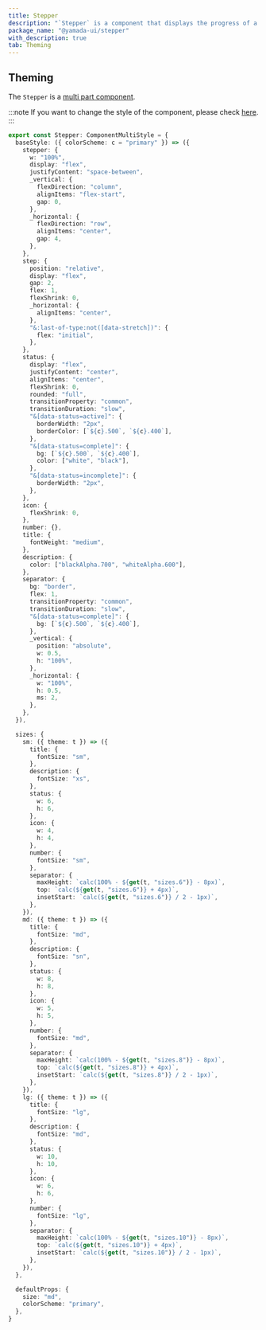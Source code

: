 ```yaml
---
title: Stepper
description: "`Stepper` is a component that displays the progress of a multi-step process."
package_name: "@yamada-ui/stepper"
with_description: true
tab: Theming
---
```


## Theming

The `Stepper` is a [multi part component](/styled-system/theming/component-style#multi-part-components).

:::note
If you want to change the style of the component, please check [here](/styled-system/theming/customize-theme#changing-the-style-of-components).
:::

```ts
export const Stepper: ComponentMultiStyle = {
  baseStyle: ({ colorScheme: c = "primary" }) => ({
    stepper: {
      w: "100%",
      display: "flex",
      justifyContent: "space-between",
      _vertical: {
        flexDirection: "column",
        alignItems: "flex-start",
        gap: 0,
      },
      _horizontal: {
        flexDirection: "row",
        alignItems: "center",
        gap: 4,
      },
    },
    step: {
      position: "relative",
      display: "flex",
      gap: 2,
      flex: 1,
      flexShrink: 0,
      _horizontal: {
        alignItems: "center",
      },
      "&:last-of-type:not([data-stretch])": {
        flex: "initial",
      },
    },
    status: {
      display: "flex",
      justifyContent: "center",
      alignItems: "center",
      flexShrink: 0,
      rounded: "full",
      transitionProperty: "common",
      transitionDuration: "slow",
      "&[data-status=active]": {
        borderWidth: "2px",
        borderColor: [`${c}.500`, `${c}.400`],
      },
      "&[data-status=complete]": {
        bg: [`${c}.500`, `${c}.400`],
        color: ["white", "black"],
      },
      "&[data-status=incomplete]": {
        borderWidth: "2px",
      },
    },
    icon: {
      flexShrink: 0,
    },
    number: {},
    title: {
      fontWeight: "medium",
    },
    description: {
      color: ["blackAlpha.700", "whiteAlpha.600"],
    },
    separator: {
      bg: "border",
      flex: 1,
      transitionProperty: "common",
      transitionDuration: "slow",
      "&[data-status=complete]": {
        bg: [`${c}.500`, `${c}.400`],
      },
      _vertical: {
        position: "absolute",
        w: 0.5,
        h: "100%",
      },
      _horizontal: {
        w: "100%",
        h: 0.5,
        ms: 2,
      },
    },
  }),

  sizes: {
    sm: ({ theme: t }) => ({
      title: {
        fontSize: "sm",
      },
      description: {
        fontSize: "xs",
      },
      status: {
        w: 6,
        h: 6,
      },
      icon: {
        w: 4,
        h: 4,
      },
      number: {
        fontSize: "sm",
      },
      separator: {
        maxHeight: `calc(100% - ${get(t, "sizes.6")} - 8px)`,
        top: `calc(${get(t, "sizes.6")} + 4px)`,
        insetStart: `calc(${get(t, "sizes.6")} / 2 - 1px)`,
      },
    }),
    md: ({ theme: t }) => ({
      title: {
        fontSize: "md",
      },
      description: {
        fontSize: "sn",
      },
      status: {
        w: 8,
        h: 8,
      },
      icon: {
        w: 5,
        h: 5,
      },
      number: {
        fontSize: "md",
      },
      separator: {
        maxHeight: `calc(100% - ${get(t, "sizes.8")} - 8px)`,
        top: `calc(${get(t, "sizes.8")} + 4px)`,
        insetStart: `calc(${get(t, "sizes.8")} / 2 - 1px)`,
      },
    }),
    lg: ({ theme: t }) => ({
      title: {
        fontSize: "lg",
      },
      description: {
        fontSize: "md",
      },
      status: {
        w: 10,
        h: 10,
      },
      icon: {
        w: 6,
        h: 6,
      },
      number: {
        fontSize: "lg",
      },
      separator: {
        maxHeight: `calc(100% - ${get(t, "sizes.10")} - 8px)`,
        top: `calc(${get(t, "sizes.10")} + 4px)`,
        insetStart: `calc(${get(t, "sizes.10")} / 2 - 1px)`,
      },
    }),
  },

  defaultProps: {
    size: "md",
    colorScheme: "primary",
  },
}
```
